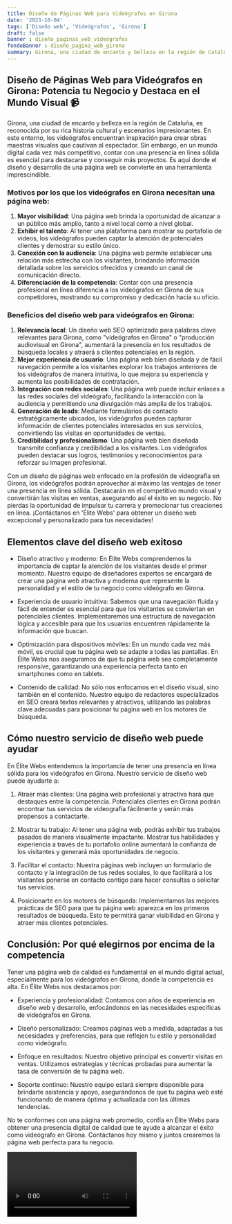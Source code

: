 ```yaml
---
title: Diseño de Páginas Web para Videógrafos en Girona
date: '2023-10-04'
tags: ['Diseño web', 'Videógrafos', 'Girona']
draft: false
banner : diseño_paginas_web_videógrafos
fondoBanner : diseño_pagina_web_girona
summary: Girona, una ciudad de encanto y belleza en la región de Cataluña, es reconocida por su rica historia cultural y escenarios impresionantes. En este entorno, los videógrafos encuentran inspiración para crear obras maestras visuales que cautivan al espectador. Sin embargo, en un mundo digital cada vez más competitivo, contar con una presencia en línea sólida es esencial para destacarse y conseguir más proyectos. Es aquí donde el diseño y desarrollo de una página web se convierte en una herramienta imprescindible.
---
```


## Diseño de Páginas Web para Videógrafos en Girona: Potencia tu Negocio y Destaca en el Mundo Visual 📹

Girona, una ciudad de encanto y belleza en la región de Cataluña, es reconocida por su rica historia cultural y escenarios impresionantes. En este entorno, los videógrafos encuentran inspiración para crear obras maestras visuales que cautivan al espectador. Sin embargo, en un mundo digital cada vez más competitivo, contar con una presencia en línea sólida es esencial para destacarse y conseguir más proyectos. Es aquí donde el diseño y desarrollo de una página web se convierte en una herramienta imprescindible.

### Motivos por los que los videógrafos en Girona necesitan una página web:
1. **Mayor visibilidad**: Una página web brinda la oportunidad de alcanzar a un público más amplio, tanto a nivel local como a nivel global.
2. **Exhibir el talento**: Al tener una plataforma para mostrar su portafolio de videos, los videógrafos pueden captar la atención de potenciales clientes y demostrar su estilo único.
3. **Conexión con la audiencia**: Una página web permite establecer una relación más estrecha con los visitantes, brindando información detallada sobre los servicios ofrecidos y creando un canal de comunicación directo.
4. **Diferenciación de la competencia**: Contar con una presencia profesional en línea diferencia a los videógrafos en Girona de sus competidores, mostrando su compromiso y dedicación hacia su oficio.

### Beneficios del diseño web para videógrafos en Girona:
1. **Relevancia local**: Un diseño web SEO optimizado para palabras clave relevantes para Girona, como "videógrafos en Girona" o "producción audiovisual en Girona", aumentará la presencia en los resultados de búsqueda locales y atraerá a clientes potenciales en la región.
2. **Mejor experiencia de usuario**: Una página web bien diseñada y de fácil navegación permite a los visitantes explorar los trabajos anteriores de los videógrafos de manera intuitiva, lo que mejora su experiencia y aumenta las posibilidades de contratación.
3. **Integración con redes sociales**: Una página web puede incluir enlaces a las redes sociales del videógrafo, facilitando la interacción con la audiencia y permitiendo una divulgación más amplia de los trabajos.
4. **Generación de leads**: Mediante formularios de contacto estratégicamente ubicados, los videógrafos pueden capturar información de clientes potenciales interesados en sus servicios, convirtiendo las visitas en oportunidades de ventas.
5. **Credibilidad y profesionalismo**: Una página web bien diseñada transmite confianza y credibilidad a los visitantes. Los videógrafos pueden destacar sus logros, testimonios y reconocimientos para reforzar su imagen profesional.

Con un diseño de páginas web enfocado en la profesión de videografía en Girona, los videógrafos podrán aprovechar al máximo las ventajas de tener una presencia en línea sólida. Destacarán en el competitivo mundo visual y convertirán las visitas en ventas, asegurando así el éxito en su negocio. No pierdas la oportunidad de impulsar tu carrera y promocionar tus creaciones en línea. ¡Contáctanos en 'Élite Webs' para obtener un diseño web excepcional y personalizado para tus necesidades!

<GifSeo />

<Cta />

## Elementos clave del diseño web exitoso

- Diseño atractivo y moderno: En Élite Webs comprendemos la importancia de captar la atención de los visitantes desde el primer momento. Nuestro equipo de diseñadores expertos se encargará de crear una página web atractiva y moderna que represente la personalidad y el estilo de tu negocio como videógrafo en Girona.

- Experiencia de usuario intuitiva: Sabemos que una navegación fluida y fácil de entender es esencial para que los visitantes se conviertan en potenciales clientes. Implementaremos una estructura de navegación lógica y accesible para que los usuarios encuentren rápidamente la información que buscan.

- Optimización para dispositivos móviles: En un mundo cada vez más móvil, es crucial que tu página web se adapte a todas las pantallas. En Élite Webs nos aseguramos de que tu página web sea completamente responsive, garantizando una experiencia perfecta tanto en smartphones como en tablets.

- Contenido de calidad: No sólo nos enfocamos en el diseño visual, sino también en el contenido. Nuestro equipo de redactores especializados en SEO creará textos relevantes y atractivos, utilizando las palabras clave adecuadas para posicionar tu página web en los motores de búsqueda.

## Cómo nuestro servicio de diseño web puede ayudar

En Élite Webs entendemos la importancia de tener una presencia en línea sólida para los videógrafos en Girona. Nuestro servicio de diseño web puede ayudarte a:

1. Atraer más clientes: Una página web profesional y atractiva hará que destaques entre la competencia. Potenciales clientes en Girona podrán encontrar tus servicios de videografía fácilmente y serán más propensos a contactarte.

2. Mostrar tu trabajo: Al tener una página web, podrás exhibir tus trabajos pasados de manera visualmente impactante. Mostrar tus habilidades y experiencia a través de tu portafolio online aumentará la confianza de los visitantes y generará más oportunidades de negocio.

3. Facilitar el contacto: Nuestra páginas web incluyen un formulario de contacto y la integración de tus redes sociales, lo que facilitará a los visitantes ponerse en contacto contigo para hacer consultas o solicitar tus servicios.

4. Posicionarte en los motores de búsqueda: Implementamos las mejores prácticas de SEO para que tu página web aparezca en los primeros resultados de búsqueda. Esto te permitirá ganar visibilidad en Girona y atraer más clientes potenciales.

## Conclusión: Por qué elegirnos por encima de la competencia

Tener una página web de calidad es fundamental en el mundo digital actual, especialmente para los videógrafos en Girona, donde la competencia es alta. En Élite Webs nos destacamos por:

- Experiencia y profesionalidad: Contamos con años de experiencia en diseño web y desarrollo, enfocándonos en las necesidades específicas de videógrafos en Girona.

- Diseño personalizado: Creamos páginas web a medida, adaptadas a tus necesidades y preferencias, para que reflejen tu estilo y personalidad como videógrafo.

- Enfoque en resultados: Nuestro objetivo principal es convertir visitas en ventas. Utilizamos estrategias y técnicas probadas para aumentar la tasa de conversión de tu página web.

- Soporte continuo: Nuestro equipo estará siempre disponible para brindarte asistencia y apoyo, asegurándonos de que tu página web esté funcionando de manera óptima y actualizada con las últimas tendencias.

No te conformes con una página web promedio, confía en Élite Webs para obtener una presencia digital de calidad que te ayude a alcanzar el éxito como videógrafo en Girona. Contáctanos hoy mismo y juntos crearemos la página web perfecta para tu negocio.

<Video />

<CtaBot job='Videógrafos' city='Girona'/>

<Gmaps query='Girona+españa+maps' />